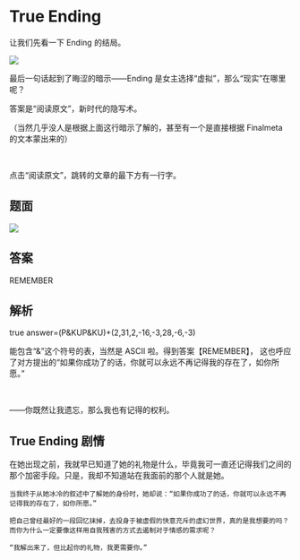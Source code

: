 # True Ending

让我们先看一下 Ending 的结局。

![](./03-true-ending.assets/image_1.webp)

最后一句话起到了晦涩的暗示——Ending 是女主选择“虚拟”，那么“现实”在哪里呢？

答案是“阅读原文”，新时代的隐写术。

（当然几乎没人是根据上面这行暗示了解的，甚至有一个是直接根据 Finalmeta 的文本蒙出来的）

<br />

点击“阅读原文”，跳转的文章的最下方有一行字。

## 题面

![](./03-true-ending.assets/image_2.webp)

## 答案

<AnswerBlock>REMEMBER</AnswerBlock>

## 解析

true answer=(P&KUP&KU)+(2,31,2,-16,-3,28,-6,-3)

能包含“&”这个符号的表，当然是 ASCII 啦。得到答案【REMEMBER】，
这也呼应了对方提出的“如果你成功了的话，你就可以永远不再记得我的存在了，如你所愿。”

<br />

——你既然让我遗忘，那么我也有记得的权利。

## True Ending 剧情

<div className="text-red-700">
    在她出现之前，我就早已知道了她的礼物是什么，毕竟我可一直还记得我们之间的那个加密手段。只是，我却不知道站在我面前的那个人就是她。

    当我终于从她冰冷的叙述中了解她的身份时，她却说：“如果你成功了的话，你就可以永远不再记得我的存在了，如你所愿。”

    把自己曾经最好的一段回忆抹掉，去投身于被虚假的快意充斥的虚幻世界，真的是我想要的吗？而你为什么一定要像这样用自我残害的方式去遏制对于情感的需求呢？

    “我解出来了，但比起你的礼物，我更需要你。”
</div>